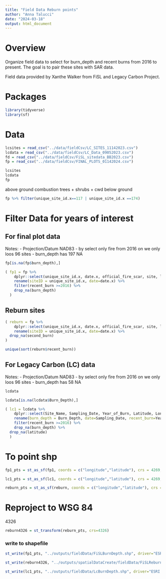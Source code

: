 ```yaml
---
title: "Field Data Reburn points"
author: "Anna Talucci"
date: "2024-03-18"
output: html_document
---
```


# Overview
Organize field data to select for burn_depth and recent burns from 2016 to present. The goal is to pair these sites with SAR data.

Field data provided by Xanthe Walker from FiSL and Legacy Carbon Project. 

# Packages
```r
library(tidyverse)
library(sf)
```

# Data
```r
lcsites = read_csv("../data/fieldCsv/LC_SITES_11142023.csv")
lcdata = read_csv("../data/fieldCsv/LC_Data_09052023.csv")
fd = read_csv("../data/fieldCsv/FiSL_sitedata_BB2023.csv")
fp = read_csv("../data/fieldCsv/FINAL_PLOTS_01142024.csv")
```

```r
lcsites
lcdata
fp
```

above ground combustion trees + shrubs + cwd
below ground 

```r
fp %>% filter(unique_site_id.x==117 | unique_site_id.x ==174)
```
# Filter Data for years of interest

## For final plot data
Notes: 
- Projection/Datum NAD83
- by select only fire from 2016 on we only loos 96 sites
- burn_depth has 197 NA

```r
fp[is.na(fp$burn_depth),]
```
```r
( fp1 = fp %>% 
    dplyr::select(unique_site_id.x, date.x, official_fire_scar, site, latitude, longitude, moisture_class, moisture_numeric, recent_burn, second_burn, triple_burn, reburn_age, reburn_class, prefire.trees:burn_depth) %>%
    rename(siteID = unique_site_id.x, date=date.x) %>%
    filter(recent_burn >=2016) %>%
    drop_na(burn_depth)
  )
```

## Reburn sites
```r
( reburn = fp %>% 
    dplyr::select(unique_site_id.x, date.x, official_fire_scar, site, latitude, longitude, moisture_class, moisture_numeric, recent_burn, second_burn, triple_burn, reburn_age, reburn_class, prefire.trees:burn_depth) %>%
    rename(siteID = unique_site_id.x, date=date.x) %>%
  drop_na(second_burn)
)
```

```r
unique(sort(reburn$recent_burn))
```
## For Legacy Carbon (LC) data
Notes: 
- Projection/Datum NAD83 
- by select only fire from 2016 on we only loos 96 sites
- burn_depth has 58 NA
```r
lcdata
```
```r
lcdata[is.na(lcdata$Burn_Depth),]
```
```r
( lc1 = lcdata %>% 
    dplyr::select(Site_Name, Sampling_Date, Year_of_Burn, Latitude, Longitude, Moisture_Class,  SOL_depth, Burn_Depth) %>%
    rename(burn_depth = Burn_Depth, date=Sampling_Date, recent_burn=Year_of_Burn, latitude=Latitude, longitude=Longitude,) %>%
    filter(recent_burn >=2016) %>%
    drop_na(burn_depth) %>%
  drop_na(latitude)
  )
```


# To point shp
```r
fp1_pts = st_as_sf(fp1, coords = c("longitude","latitude"), crs = 4269, remove = FALSE)
```

```r
lc1_pts = st_as_sf(lc1, coords = c("longitude","latitude"), crs = 4269, remove = FALSE)
```

```r
reburn_pts = st_as_sf(reburn, coords = c("longitude","latitude"), crs = 4269, remove = FALSE)
```
# Reproject to WSG 84 
4326
```r
reburn4326 = st_transform(reburn_pts, crs=4326)
```

### write to shapefile
```r
st_write(fp1_pts, "../outputs/fieldData/FiSLBurnDepth.shp", driver="ESRI Shapefile")
```

```r
st_write(reburn4326, "../outputs/spatialDataCreate/fieldData/FiSLReburn4326.shp", driver="ESRI Shapefile")
```

```r
st_write(lc1_pts, "../outputs/fieldData/LcBurnDepth.shp", driver="ESRI Shapefile")
```